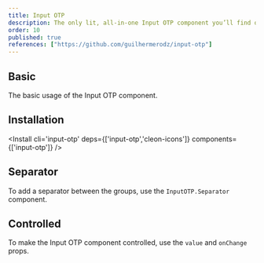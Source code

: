 ```yaml
---
title: Input OTP
description: The only lit, all-in-one Input OTP component you’ll find online. Easy to use, highly customizable, and packed with features.
order: 10
published: true
references: ["https://github.com/guilhermerodz/input-otp"]
---
```


## Basic
The basic usage of the Input OTP component.

<How toUse="forms/input-otp-demo"/>

## Installation
<Install cli='input-otp' deps={['input-otp','cleon-icons']} components={['input-otp']} />

## Separator
To add a separator between the groups, use the `InputOTP.Separator` component.

<How toUse="forms/input-otp-separator-demo"/>

## Controlled
To make the Input OTP component controlled, use the `value` and `onChange` props.

<How toUse="forms/input-otp-controlled-demo"/>
